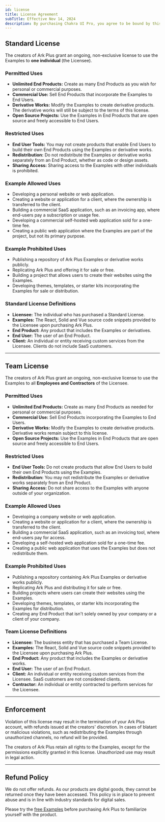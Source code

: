 ```yaml
---
id: license
title: License Agreement
subTitle: Effective Nov 14, 2024
description: By purchasing Chakra UI Pro, you agree to be bound by this license agreement.
---
```


## Standard License

The creators of Ark Plus grant an ongoing, non-exclusive license to use the Examples to **one
individual** (the Licensee).

### Permitted Uses

- **Unlimited End Products:** Create as many End Products as you wish for personal or commercial
  purposes.
- **Commercial Use:** Sell End Products that incorporate the Examples to End Users.
- **Derivative Works:** Modify the Examples to create derivative products. The derivative works will
  still be subject to the terms of this license.
- **Open Source Projects:** Use the Examples in End Products that are open source and freely
  accessible to End Users.

### Restricted Uses

- **End User Tools:** You may not create products that enable End Users to build their own End
  Products using the Examples or derivative works.
- **Redistribution:** Do not redistribute the Examples or derivative works separately from an End
  Product, whether as code or design assets.
- **Sharing Access:** Sharing access to the Examples with other individuals is prohibited.

### Example Allowed Uses

- Developing a personal website or web application.
- Creating a website or application for a client, where the ownership is transferred to the client.
- Building a commercial SaaS application, such as an invoicing app, where end-users pay a
  subscription or usage fee.
- Developing a commercial self-hosted web application sold for a one-time fee.
- Creating a public web application where the Examples are part of the project, but not its primary
  purpose.

### Example Prohibited Uses

- Publishing a repository of Ark Plus Examples or derivative works publicly.
- Replicating Ark Plus and offering it for sale or free.
- Building a project that allows users to create their websites using the Examples.
- Developing themes, templates, or starter kits incorporating the Examples for sale or distribution.

### Standard License Definitions

- **Licensee:** The individual who has purchased a Standard License.
- **Examples:** The React, Solid and Vue source code snippets provided to the Licensee upon
  purchasing Ark Plus.
- **End Product:** Any product that includes the Examples or derivatives.
- **End User:** The user of an End Product.
- **Client:** An individual or entity receiving custom services from the Licensee. Clients do not
  include SaaS customers.

---

## Team License

The creators of Ark Plus grant an ongoing, non-exclusive license to use the Examples to all
**Employees and Contractors** of the Licensee.

### Permitted Uses

- **Unlimited End Products:** Create as many End Products as needed for personal or commercial
  purposes.
- **Commercial Use:** Sell End Products incorporating the Examples to End Users.
- **Derivative Works:** Modify the Examples to create derivative products. Derivative works remain
  subject to this license.
- **Open Source Projects:** Use the Examples in End Products that are open source and freely
  accessible to End Users.

### Restricted Uses

- **End User Tools:** Do not create products that allow End Users to build their own End Products
  using the Examples.
- **Redistribution:** You may not redistribute the Examples or derivative works separately from an
  End Product.
- **Sharing Access:** Do not share access to the Examples with anyone outside of your organization.

### Example Allowed Uses

- Developing a company website or web application.
- Creating a website or application for a client, where the ownership is transferred to the client.
- Building a commercial SaaS application, such as an invoicing tool, where end-users pay for access.
- Developing a self-hosted web application sold for a one-time fee.
- Creating a public web application that uses the Examples but does not redistribute them.

### Example Prohibited Uses

- Publishing a repository containing Ark Plus Examples or derivative works publicly.
- Replicating Ark Plus and distributing it for sale or free.
- Building projects where users can create their websites using the Examples.
- Developing themes, templates, or starter kits incorporating the Examples for distribution.
- Creating any End Product that isn't solely owned by your company or a client of your company.

### Team License Definitions

- **Licensee:** The business entity that has purchased a Team License.
- **Examples:** The React, Solid and Vue source code snippets provided to the Licensee upon
  purchasing Ark Plus.
- **End Product:** Any product that includes the Examples or derivative works.
- **End User:** The user of an End Product.
- **Client:** An individual or entity receiving custom services from the Licensee. SaaS customers
  are not considered clients.
- **Contractor:** An individual or entity contracted to perform services for the Licensee.

---

## Enforcement

Violation of this license may result in the termination of your Ark Plus account, with refunds
issued at the creators' discretion. In cases of blatant or malicious violations, such as
redistributing the Examples through unauthorized channels, no refund will be provided.

The creators of Ark Plus retain all rights to the Examples, except for the permissions explicitly
granted in this license. Unauthorized use may result in legal action.

---

## Refund Policy

We do not offer refunds. As our products are digital goods, they cannot be returned once they have
been accessed. This policy is in place to prevent abuse and is in line with industry standards for
digital sales.

Please try the [free Examples](/react/examples) before purchasing Ark Plus to familiarize yourself
with the product.
